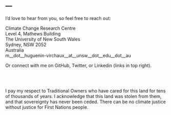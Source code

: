 ---
---

<link rel="stylesheet" href="styles.css" type="text/css">

I'd love to hear from you, so feel free to reach out:
 
Climate Change Research Centre<br>
Level 4, Mathews Building<br>
The University of New South Wales<br>
Sydney, NSW 2052<br>
Australia<br>
m__dot__huguenin-virchaux__at__unsw__dot__edu__dot__au<br>

Or connect with me on GitHub, Twitter, or Linkedin (links in top right).

<br/><br/>

I pay my respect to Traditional Owners who have cared for this land for tens of thousands of years. I acknowledge that this land was stolen from them, and that sovereignty has never been ceded. There can be no climate justice without justice for First Nations people.
